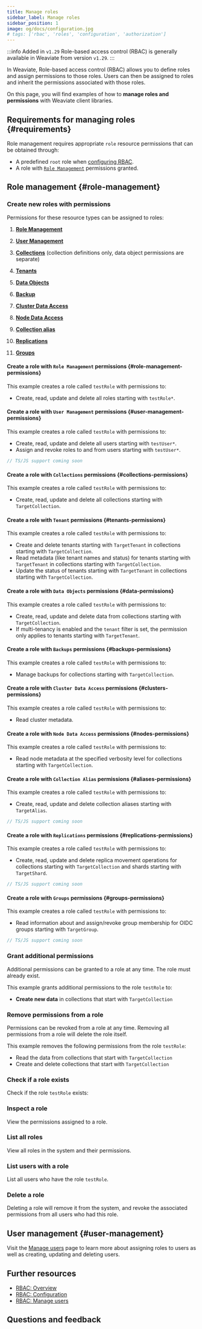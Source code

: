 ```yaml
---
title: Manage roles
sidebar_label: Manage roles
sidebar_position: 1
image: og/docs/configuration.jpg
# tags: ['rbac', 'roles', 'configuration', 'authorization']
---
```



:::info Added in `v1.29`
Role-based access control (RBAC) is generally available in Weaviate from version `v1.29`.
:::

In Weaviate, Role-based access control (RBAC) allows you to define roles and assign permissions to those roles. Users can then be assigned to roles and inherit the permissions associated with those roles.

On this page, you will find examples of how to **manage roles and permissions** with Weaviate client libraries.


<ConfigureRbac />

## Requirements for managing roles <i class="fa-solid fa-key"></i> {#requirements}

Role management requires appropriate `role` resource permissions that can be obtained through:

- A predefined `root` role when [configuring RBAC](/deploy/configuration/configuring-rbac.md).
- A role with [`Role Management`](#role-management-permissions) permissions granted.

<Tabs className="code" groupId="languages">
  <TabItem value="py" label="Python">
    <FilteredTextBlock
      text={RolePyCode}
      startMarker="# START AdminClient"
      endMarker="# END AdminClient"
      language="py"
    />
  </TabItem>
  <TabItem value="ts" label="JavaScript/TypeScript">
    <FilteredTextBlock
      text={RoleTSCode}
      startMarker="// START AdminClient"
      endMarker="// END AdminClient"
      language="ts"
    />
  </TabItem>
  <TabItem value="go" label="Go">
    <FilteredTextBlock
      text={GoCode}
      startMarker="// START AdminClient"
      endMarker="// END AdminClient"
      language="go"
    />
  </TabItem>
  <TabItem value="java" label="Java">
    <FilteredTextBlock
      text={JavaCode}
      startMarker="// START AdminClient"
      endMarker="// END AdminClient"
      language="java"
    />
  </TabItem>
</Tabs>

## Role management <i class="fa-solid fa-user-shield"></i> {#role-management}

### Create new roles with permissions

Permissions for these resource types can be assigned to roles:

1.  [**Role Management**](#role-management-permissions)

2.  [**User Management**](#user-management-permissions)

3.  [**Collections**](#collections-permissions) (collection definitions only, data object permissions are separate)

4.  [**Tenants**](#tenants-permissions)

5.  [**Data Objects**](#data-permissions)

6.  [**Backup**](#backups-permissions)

7.  [**Cluster Data Access**](#clusters-permissions)

8.  [**Node Data Access**](#nodes-permissions)

9.  [**Collection alias**](#aliases-permissions)

10. [**Replications**](#replications-permissions)

11. [**Groups**](#groups-permissions)

#### Create a role with `Role Management` permissions {#role-management-permissions}

This example creates a role called `testRole` with permissions to:

- Create, read, update and delete all roles starting with `testRole*`.

<Tabs className="code" groupId="languages">
  <TabItem value="py" label="Python">
    <FilteredTextBlock
      text={RolePyCode}
      startMarker="# START AddManageRolesPermission"
      endMarker="# END AddManageRolesPermission"
      language="py"
    />
  </TabItem>
  <TabItem value="ts" label="JavaScript/TypeScript">
    <FilteredTextBlock
      text={RoleTSCode}
      startMarker="// START AddManageRolesPermission"
      endMarker="// END AddManageRolesPermission"
      language="ts"
    />
  </TabItem>
  <TabItem value="go" label="Go">
    <FilteredTextBlock
      text={GoCode}
      startMarker="// START AddManageRolesPermission"
      endMarker="// END AddManageRolesPermission"
      language="go"
    />
  </TabItem>
  <TabItem value="java" label="Java">
    <FilteredTextBlock
      text={JavaCode}
      startMarker="// START AddManageRolesPermission"
      endMarker="// END AddManageRolesPermission"
      language="java"
    />
  </TabItem>
</Tabs>

#### Create a role with `User Management` permissions {#user-management-permissions}

This example creates a role called `testRole` with permissions to:

- Create, read, update and delete all users starting with `testUser*`.
- Assign and revoke roles to and from users starting with `testUser*`.

<Tabs className="code" groupId="languages">
  <TabItem value="py" label="Python">
    <FilteredTextBlock
      text={RolePyCode}
      startMarker="# START AddManageUsersPermission"
      endMarker="# END AddManageUsersPermission"
      language="py"
    />
  </TabItem>
  <TabItem value="ts" label="JavaScript/TypeScript">

```typescript
// TS/JS support coming soon
```

</TabItem>
<TabItem value="go" label="Go">
<FilteredTextBlock
text={GoCode}
startMarker="// START AddManageUsersPermission"
endMarker="// END AddManageUsersPermission"
language="go"
/>
</TabItem>
<TabItem value="java" label="Java">
<FilteredTextBlock
text={JavaCode}
startMarker="// START AddManageUsersPermission"
endMarker="// END AddManageUsersPermission"
language="java"
/>
</TabItem>
</Tabs>

#### Create a role with `Collections` permissions {#collections-permissions}

This example creates a role called `testRole` with permissions to:

- Create, read, update and delete all collections starting with `TargetCollection`.

<Tabs className="code" groupId="languages">
  <TabItem value="py" label="Python">
    <FilteredTextBlock
      text={RolePyCode}
      startMarker="# START AddCollectionsPermission"
      endMarker="# END AddCollectionsPermission"
      language="py"
    />
  </TabItem>
  <TabItem value="ts" label="JavaScript/TypeScript">
    <FilteredTextBlock
      text={RoleTSCode}
      startMarker="// START AddCollectionsPermission"
      endMarker="// END AddCollectionsPermission"
      language="ts"
    />
  </TabItem>
  <TabItem value="go" label="Go">
    <FilteredTextBlock
      text={GoCode}
      startMarker="// START AddCollectionsPermission"
      endMarker="// END AddCollectionsPermission"
      language="go"
    />
  </TabItem>
  <TabItem value="java" label="Java">
    <FilteredTextBlock
      text={JavaCode}
      startMarker="// START AddCollectionsPermission"
      endMarker="// END AddCollectionsPermission"
      language="java"
    />
  </TabItem>
</Tabs>

#### Create a role with `Tenant` permissions {#tenants-permissions}

This example creates a role called `testRole` with permissions to:

- Create and delete tenants starting with `TargetTenant` in collections starting with `TargetCollection`.
- Read metadata (like tenant names and status) for tenants starting with `TargetTenant` in collections starting with `TargetCollection`.
- Update the status of tenants starting with `TargetTenant` in collections starting with `TargetCollection`.

<Tabs className="code" groupId="languages">
  <TabItem value="py" label="Python">
    <FilteredTextBlock
      text={RolePyCode}
      startMarker="# START AddTenantPermission"
      endMarker="# END AddTenantPermission"
      language="py"
    />
  </TabItem>
  <TabItem value="ts" label="JavaScript/TypeScript">
    <FilteredTextBlock
      text={RoleTSCode}
      startMarker="// START AddTenantPermission"
      endMarker="// END AddTenantPermission"
      language="ts"
    />
  </TabItem>
  <TabItem value="go" label="Go">
    <FilteredTextBlock
      text={GoCode}
      startMarker="// START AddTenantPermission"
      endMarker="// END AddTenantPermission"
      language="go"
    />
  </TabItem>
  <TabItem value="java" label="Java">
    <FilteredTextBlock
      text={JavaCode}
      startMarker="// START AddTenantPermission"
      endMarker="// END AddTenantPermission"
      language="java"
    />
  </TabItem>
</Tabs>

#### Create a role with `Data Objects` permissions {#data-permissions}

This example creates a role called `testRole` with permissions to:

- Create, read, update and delete data from collections starting with `TargetCollection`.
- If multi-tenancy is enabled and the `tenant` filter is set, the permission only applies to tenants starting with `TargetTenant`.

<Tabs className="code" groupId="languages">
  <TabItem value="py" label="Python">
    <FilteredTextBlock
      text={RolePyCode}
      startMarker="# START AddDataObjectPermission"
      endMarker="# END AddDataObjectPermission"
      language="py"
    />
  </TabItem>
  <TabItem value="ts" label="JavaScript/TypeScript">
    <FilteredTextBlock
      text={RoleTSCode}
      startMarker="// START AddDataObjectPermission"
      endMarker="// END AddDataObjectPermission"
      language="ts"
    />
  </TabItem>
  <TabItem value="go" label="Go">
    <FilteredTextBlock
      text={GoCode}
      startMarker="// START AddDataObjectPermission"
      endMarker="// END AddDataObjectPermission"
      language="go"
    />
  </TabItem>
  <TabItem value="java" label="Java">
    <FilteredTextBlock
      text={JavaCode}
      startMarker="// START AddDataObjectPermission"
      endMarker="// END AddDataObjectPermission"
      language="java"
    />
  </TabItem>
</Tabs>

#### Create a role with `Backups` permissions {#backups-permissions}

This example creates a role called `testRole` with permissions to:

- Manage backups for collections starting with `TargetCollection`.

<Tabs className="code" groupId="languages">
  <TabItem value="py" label="Python">
    <FilteredTextBlock
      text={RolePyCode}
      startMarker="# START AddBackupPermission"
      endMarker="# END AddBackupPermission"
      language="py"
    />
  </TabItem>
  <TabItem value="ts" label="JavaScript/TypeScript">
    <FilteredTextBlock
      text={RoleTSCode}
      startMarker="// START AddBackupPermission"
      endMarker="// END AddBackupPermission"
      language="ts"
    />
  </TabItem>
  <TabItem value="go" label="Go">
    <FilteredTextBlock
      text={GoCode}
      startMarker="// START AddBackupPermission"
      endMarker="// END AddBackupPermission"
      language="go"
    />
  </TabItem>
  <TabItem value="java" label="Java">
    <FilteredTextBlock
      text={JavaCode}
      startMarker="// START AddBackupPermission"
      endMarker="// END AddBackupPermission"
      language="java"
    />
  </TabItem>
</Tabs>

#### Create a role with `Cluster Data Access` permissions {#clusters-permissions}

This example creates a role called `testRole` with permissions to:

- Read cluster metadata.

<Tabs className="code" groupId="languages">
  <TabItem value="py" label="Python">
    <FilteredTextBlock
      text={RolePyCode}
      startMarker="# START AddClusterPermission"
      endMarker="# END AddClusterPermission"
      language="py"
    />
  </TabItem>
  <TabItem value="ts" label="JavaScript/TypeScript">
    <FilteredTextBlock
      text={RoleTSCode}
      startMarker="// START AddClusterPermission"
      endMarker="// END AddClusterPermission"
      language="ts"
    />
  </TabItem>
  <TabItem value="go" label="Go">
    <FilteredTextBlock
      text={GoCode}
      startMarker="// START AddClusterPermission"
      endMarker="// END AddClusterPermission"
      language="go"
    />
  </TabItem>
  <TabItem value="java" label="Java">
    <FilteredTextBlock
      text={JavaCode}
      startMarker="// START AddClusterPermission"
      endMarker="// END AddClusterPermission"
      language="java"
    />
  </TabItem>
</Tabs>

#### Create a role with `Node Data Access` permissions {#nodes-permissions}

This example creates a role called `testRole` with permissions to:

- Read node metadata at the specified verbosity level for collections starting with `TargetCollection`.

<Tabs className="code" groupId="languages">
  <TabItem value="py" label="Python">
    <FilteredTextBlock
      text={RolePyCode}
      startMarker="# START AddNodesPermission"
      endMarker="# END AddNodesPermission"
      language="py"
    />
  </TabItem>
  <TabItem value="ts" label="JavaScript/TypeScript">
    <FilteredTextBlock
      text={RoleTSCode}
      startMarker="// START AddNodesPermission"
      endMarker="// END AddNodesPermission"
      language="ts"
    />
  </TabItem>
  <TabItem value="go" label="Go">
    <FilteredTextBlock
      text={GoCode}
      startMarker="// START AddNodesPermission"
      endMarker="// END AddNodesPermission"
      language="go"
    />
  </TabItem>
  <TabItem value="java" label="Java">
    <FilteredTextBlock
      text={JavaCode}
      startMarker="// START AddNodesPermission"
      endMarker="// END AddNodesPermission"
      language="java"
    />
  </TabItem>
</Tabs>

#### Create a role with `Collection Alias` permissions {#aliases-permissions}

This example creates a role called `testRole` with permissions to:

- Create, read, update and delete collection aliases starting with `TargetAlias`.

<Tabs className="code" groupId="languages">
  <TabItem value="py" label="Python">
    <FilteredTextBlock
      text={RolePyCode}
      startMarker="# START AddAliasPermission"
      endMarker="# END AddAliasPermission"
      language="py"
    />
  </TabItem>
  <TabItem value="ts" label="JavaScript/TypeScript">

```typescript
// TS/JS support coming soon
```

</TabItem>
<TabItem value="go" label="Go">
<FilteredTextBlock
text={GoCode}
startMarker="// START AddAliasPermission"
endMarker="// END AddAliasPermission"
language="go"
/>
</TabItem>
<TabItem value="java" label="Java">
<FilteredTextBlock
text={JavaCode}
startMarker="// START AddAliasPermission"
endMarker="// END AddAliasPermission"
language="java"
/>
</TabItem>
</Tabs>

#### Create a role with `Replications` permissions {#replications-permissions}

This example creates a role called `testRole` with permissions to:

- Create, read, update and delete replica movement operations for collections starting with `TargetCollection` and shards starting with `TargetShard`.

<Tabs className="code" groupId="languages">
  <TabItem value="py" label="Python">
    <FilteredTextBlock
      text={RolePyCode}
      startMarker="# START AddReplicationsPermission"
      endMarker="# END AddReplicationsPermission"
      language="py"
    />
  </TabItem>
  <TabItem value="ts" label="JavaScript/TypeScript">

```typescript
// TS/JS support coming soon
```

</TabItem>
<TabItem value="go" label="Go">
<FilteredTextBlock
text={GoCode}
startMarker="// START AddReplicationsPermission"
endMarker="// END AddReplicationsPermission"
language="go"
/>
</TabItem>
<TabItem value="java" label="Java">
<FilteredTextBlock
text={JavaCode}
startMarker="// START AddReplicationsPermission"
endMarker="// END AddReplicationsPermission"
language="java"
/>
</TabItem>
</Tabs>

#### Create a role with `Groups` permissions {#groups-permissions}

This example creates a role called `testRole` with permissions to:

- Read information about and assign/revoke group membership for OIDC groups starting with `TargetGroup`.

<Tabs className="code" groupId="languages">
<TabItem value="py" label="Python">
<FilteredTextBlock
text={RolePyCode}
startMarker="# START AddGroupsPermission"
endMarker="# END AddGroupsPermission"
language="py"
/>
</TabItem>
<TabItem value="ts" label="JavaScript/TypeScript">

```typescript
// TS/JS support coming soon
```

</TabItem>
<TabItem value="go" label="Go">
<FilteredTextBlock
text={GoCode}
startMarker="// START AddGroupsPermission"
endMarker="// END AddGroupsPermission"
language="go"
/>
</TabItem>
<TabItem value="java" label="Java">
<FilteredTextBlock
text={JavaCode}
startMarker="// START AddGroupsPermission"
endMarker="// END AddGroupsPermission"
language="java"
/>
</TabItem>
</Tabs>

### Grant additional permissions

Additional permissions can be granted to a role at any time. The role must already exist.

This example grants additional permissions to the role `testRole` to:

- **Create new data** in collections that start with `TargetCollection`

<Tabs className="code" groupId="languages">
  <TabItem value="py" label="Python">
    <FilteredTextBlock
      text={RolePyCode}
      startMarker="# START AddRoles"
      endMarker="# END AddRoles"
      language="py"
    />
  </TabItem>
  <TabItem value="ts" label="JavaScript/TypeScript">
    <FilteredTextBlock
      text={RoleTSCode}
      startMarker="// START AddRoles"
      endMarker="// END AddRoles"
      language="ts"
    />
  </TabItem>
  <TabItem value="go" label="Go">
    <FilteredTextBlock
      text={GoCode}
      startMarker="// START AddRoles"
      endMarker="// END AddRoles"
      language="go"
    />
  </TabItem>
  <TabItem value="java" label="Java">
    <FilteredTextBlock
      text={JavaCode}
      startMarker="// START AddRoles"
      endMarker="// END AddRoles"
      language="java"
    />
  </TabItem>
</Tabs>

### Remove permissions from a role

Permissions can be revoked from a role at any time. Removing all permissions from a role will delete the role itself.

This example removes the following permissions from the role `testRole`:

- Read the data from collections that start with `TargetCollection`
- Create and delete collections that start with `TargetCollection`

<Tabs className="code" groupId="languages">
  <TabItem value="py" label="Python">
    <FilteredTextBlock
      text={RolePyCode}
      startMarker="# START RemovePermissions"
      endMarker="# END RemovePermissions"
      language="py"
    />
  </TabItem>
  <TabItem value="ts" label="JavaScript/TypeScript">
  <FilteredTextBlock
        text={RoleTSCode}
        startMarker="// START RemovePermissions"
        endMarker="// END RemovePermissions"
        language="ts"
      />
  </TabItem>
  <TabItem value="go" label="Go">
    <FilteredTextBlock
      text={GoCode}
      startMarker="// START RemovePermissions"
      endMarker="// END RemovePermissions"
      language="go"
    />
  </TabItem>
  <TabItem value="java" label="Java">
    <FilteredTextBlock
      text={JavaCode}
      startMarker="// START RemovePermissions"
      endMarker="// END RemovePermissions"
      language="java"
    />
  </TabItem>
</Tabs>

### Check if a role exists

Check if the role `testRole` exists:

<Tabs className="code" groupId="languages">
  <TabItem value="py" label="Python">
    <FilteredTextBlock
      text={RolePyCode}
      startMarker="# START CheckRoleExists"
      endMarker="# END CheckRoleExists"
      language="py"
    />
  </TabItem>
  <TabItem value="ts" label="JavaScript/TypeScript">
    <FilteredTextBlock
      text={RoleTSCode}
      startMarker="// START CheckRoleExists"
      endMarker="// END CheckRoleExists"
      language="ts"
    />
  </TabItem>
  <TabItem value="go" label="Go">
    <FilteredTextBlock
      text={GoCode}
      startMarker="// START CheckRoleExists"
      endMarker="// END CheckRoleExists"
      language="go"
    />
  </TabItem>
  <TabItem value="java" label="Java">
    <FilteredTextBlock
      text={JavaCode}
      startMarker="// START CheckRoleExists"
      endMarker="// END CheckRoleExists"
      language="java"
    />
  </TabItem>
</Tabs>

### Inspect a role

View the permissions assigned to a role.

<Tabs className="code" groupId="languages">
  <TabItem value="py" label="Python">
    <FilteredTextBlock
      text={RolePyCode}
      startMarker="# START InspectRole"
      endMarker="# END InspectRole"
      language="py"
    />
  </TabItem>
  <TabItem value="ts" label="JavaScript/TypeScript">
    <FilteredTextBlock
      text={RoleTSCode}
      startMarker="// START InspectRole"
      endMarker="// END InspectRole"
      language="ts"
    />
  </TabItem>
  <TabItem value="go" label="Go">
    <FilteredTextBlock
      text={GoCode}
      startMarker="// START InspectRole"
      endMarker="// END InspectRole"
      language="go"
    />
  </TabItem>
  <TabItem value="java" label="Java">
    <FilteredTextBlock
      text={JavaCode}
      startMarker="// START InspectRole"
      endMarker="// END InspectRole"
      language="java"
    />
  </TabItem>
</Tabs>

### List all roles

View all roles in the system and their permissions.

<Tabs className="code" groupId="languages">
  <TabItem value="py" label="Python">
    <FilteredTextBlock
      text={RolePyCode}
      startMarker="# START ListAllRoles"
      endMarker="# END ListAllRoles"
      language="py"
    />
  </TabItem>
  <TabItem value="ts" label="JavaScript/TypeScript">
    <FilteredTextBlock
      text={RoleTSCode}
      startMarker="// START ListAllRoles"
      endMarker="// END ListAllRoles"
      language="ts"
    />
  </TabItem>
  <TabItem value="go" label="Go">
    <FilteredTextBlock
      text={GoCode}
      startMarker="// START ListAllRoles"
      endMarker="// END ListAllRoles"
      language="go"
    />
  </TabItem>
  <TabItem value="java" label="Java">
    <FilteredTextBlock
      text={JavaCode}
      startMarker="// START ListAllRoles"
      endMarker="// END ListAllRoles"
      language="java"
    />
  </TabItem>
</Tabs>

### List users with a role

List all users who have the role `testRole`.

<Tabs className="code" groupId="languages">
  <TabItem value="py" label="Python">
    <FilteredTextBlock
      text={RolePyCode}
      startMarker="# START AssignedUsers"
      endMarker="# END AssignedUsers"
      language="py"
    />
  </TabItem>
  <TabItem value="ts" label="JavaScript/TypeScript">
  <FilteredTextBlock
        text={RoleTSCode}
        startMarker="// START AssignedUsers"
        endMarker="// END AssignedUsers"
        language="ts"
      />
  </TabItem>
  <TabItem value="go" label="Go">
    <FilteredTextBlock
      text={GoCode}
      startMarker="// START AssignedUsers"
      endMarker="// END AssignedUsers"
      language="go"
    />
  </TabItem>
  <TabItem value="java" label="Java">
    <FilteredTextBlock
      text={JavaCode}
      startMarker="// START AssignedUsers"
      endMarker="// END AssignedUsers"
      language="java"
    />
  </TabItem>
</Tabs>

### Delete a role

Deleting a role will remove it from the system, and revoke the associated permissions from all users who had this role.

<Tabs className="code" groupId="languages">
  <TabItem value="py" label="Python">
    <FilteredTextBlock
      text={RolePyCode}
      startMarker="# START DeleteRole"
      endMarker="# END DeleteRole"
      language="py"
    />
  </TabItem>
  <TabItem value="ts" label="JavaScript/TypeScript">
  <FilteredTextBlock
        text={RoleTSCode}
        startMarker="// START DeleteRole"
        endMarker="// END DeleteRole"
        language="ts"
      />
  </TabItem>
  <TabItem value="go" label="Go">
    <FilteredTextBlock
      text={GoCode}
      startMarker="// START DeleteRole"
      endMarker="// END DeleteRole"
      language="go"
    />
  </TabItem>
  <TabItem value="java" label="Java">
    <FilteredTextBlock
      text={JavaCode}
      startMarker="// START DeleteRole"
      endMarker="// END DeleteRole"
      language="java"
    />
  </TabItem>
</Tabs>

## User management <i class="fas fa-user-edit"></i> {#user-management}

Visit the [Manage users](./manage-users.mdx) page to learn more about assigning roles to users as well as creating, updating and deleting users.

## Further resources

- [RBAC: Overview](./index.mdx)
- [RBAC: Configuration](/deploy/configuration/configuring-rbac.md)
- [RBAC: Manage users](./manage-users.mdx)

## Questions and feedback


<DocsFeedback />
